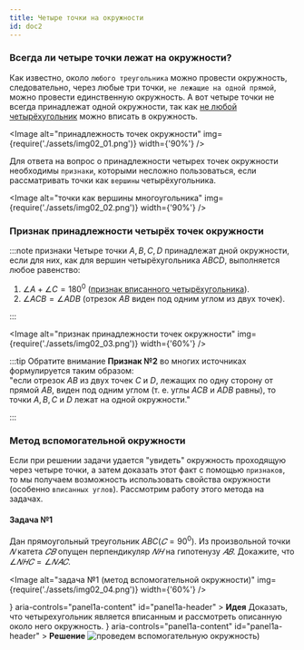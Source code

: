 ```yaml
---
title: Четыре точки на окружности
id: doc2
---
```



### Всегда ли четыре точки лежат на окружности?

Как известно, около `любого треугольника` можно провести окружность, следовательно, через любые три точки, `не лежащие на одной прямой`, можно провести единственную окружность.
А вот четыре точки не всегда принадлежат одной окружности, так как [не любой четырёхугольник](doc1) можно вписать в окружность.

<Image
  alt="принадлежность точек окружности"
  img={require('./assets/img02_01.png')}
  width={'90%'}
/>

Для ответа на вопрос о принадлежности четырех точек окружности необходимы `признаки`, которыми несложно пользоваться, если рассматривать точки как `вершины` четырёхугольника.

<Image
  alt="точки как вершины многоугольника"
  img={require('./assets/img02_02.png')}
  width={'90%'}
/>

### Признак принадлежности четырёх точек окружности

:::note признаки
Четыре точки $A,B,C,D$ принадлежат дной окружности, если для них, как для вершин четырёхугольника $ABCD$, выполняется любое равенство:

1. $\angle A +\angle C =180^0$ ([признак вписанного четырёхугольника](doc1#pr)).
2. $\angle ACB = \angle ADB$ (отрезок $AB$ виден под одним углом из двух точек).

:::

<Image
  alt="признак принадлежности точек окружности"
  img={require('./assets/img02_03.png')}
  width={'60%'}
/>

:::tip Обратите внимание
**Признак №2** во многих источниках формулируется таким образом:<br />
"если отрезок $AB$ из двух точек $C$ и $D$, лежащих по одну сторону от прямой $AB$, виден
под одним углом (т. е. углы $ACB$ и $ADB$ равны), то точки $A,B,C$ и $D$ лежат на одной
окружности."

:::

### Метод вспомогательной окружности

Если при решении задачи удается "увидеть" окружность проходящую через четыре точки, а затем доказать этот факт с помощью `признаков`, то мы получаем возможность использовать свойства окружности (особенно `вписанных углов`).
Рассмотрим работу этого метода на задачах.

#### Задача №1

Дан прямоугольный треугольник $ABC (𝐶=90^0)$. Из произвольной точки $𝑁$ катета $𝐶𝐵$ опущен перпендикуляр $𝑁𝐻$ на гипотенузу $𝐴𝐵$. Докажите, что $\angle 𝑁𝐻𝐶=\angle 𝑁𝐴𝐶$.

<Image
  alt="задача №1 (метод вспомогательной окружности)"
  img={require('./assets/img02_04.png')}
  width={'60%'}
/>

<Accordion>
  <AccordionSummary
    expandIcon={<ExpandMoreIcon />}
    aria-controls="panel1a-content"
    id="panel1a-header"
  >
    <Typography>
      <b>Идея</b>
    </Typography>
  </AccordionSummary>
  <AccordionDetails>
    <Typography>
      Доказать, что четырехугольник является <TeX math="NHAC" /> вписанным и
      рассмотреть описанную около него окружность.
    </Typography>
    <Accordion>
      <AccordionSummary
        expandIcon={<ExpandMoreIcon />}
        aria-controls="panel1a-content"
        id="panel1a-header"
      >
        <Typography>
          <b>Решение</b>
        </Typography>
      </AccordionSummary>
      <AccordionDetails>
        <Image
          alt="проведем вспомогательную окружность)"
          img={require('./assets/img02_05.png')}
          width={'60%'}
        />
      </AccordionDetails>
    </Accordion>
  </AccordionDetails>
</Accordion>
